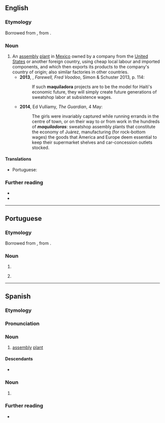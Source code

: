 ==English==

===Etymology===
Borrowed from {{bor|en|es-MX|maquiladora}}, from {{m|es|maquilar|t=assemble}}.

===Noun===
{{en-noun}}

# An [[assembly]] [[plant]] in [[Mexico]] owned by a company from the [[United States]] or another foreign country, using cheap local labour and imported components, and which then exports its products to the company's country of origin; also {{i|by extension}} similar factories in other countries. {{defdate|from 20th c.}}
#* '''2013''', {{w|Amy Wilentz}}, ''Farewell, Fred Voodoo'', Simon & Schuster 2013, p. 114:
#*:If such '''maquiladora''' projects are to be the model for Haiti's economic future, they will simply create future generations of sweatshop labor at subsistence wages.
#* '''2014''', Ed Vulliamy, ''The Guardian'', 4 May:
#*: The girls were invariably captured while running errands in the centre of town, or on their way to or from work in the hundreds of '''''maquiladoras''''': sweatshop assembly plants that constitute the economy of Juárez, manufacturing (for rock-bottom wages) the goods that America and Europe deem essential to keep their supermarket shelves and car-concession outlets stocked.

====Translations====
{{trans-top|an assembly plant in Mexico near the border with the United States}}
* Portuguese: {{t|pt|maquiladora|f}}
{{trans-mid}}
{{trans-bottom}}

===Further reading===
* {{R:Lexico}}
* {{pedia}}

----

==Portuguese==

===Etymology===
Borrowed from {{bor|pt|es-MX|maquiladora}}, from {{m|es|maquilar|t=assemble}}.

===Noun===
{{pt-noun|f}}

# {{inflection of|pt|maquilador||f|s}}
# {{l|en|maquiladora}} {{gloss|an assembly plant in Mexico near the border with the United States}}

{{C|pt|Industries}}

----

==Spanish==

===Etymology===
{{af|es|maquilar|-dora}}

===Pronunciation===
{{es-pr}}

===Noun===
{{es-noun|f}}

# [[assembly]] [[plant]]
#: {{syn|es|maquila}}

====Descendants====
* {{desc|en|maquiladora|bor=1}}

===Noun===
{{es-noun|f}}

# {{female equivalent of|es|maquilador}}

===Further reading===
* {{R:es:DRAE}}